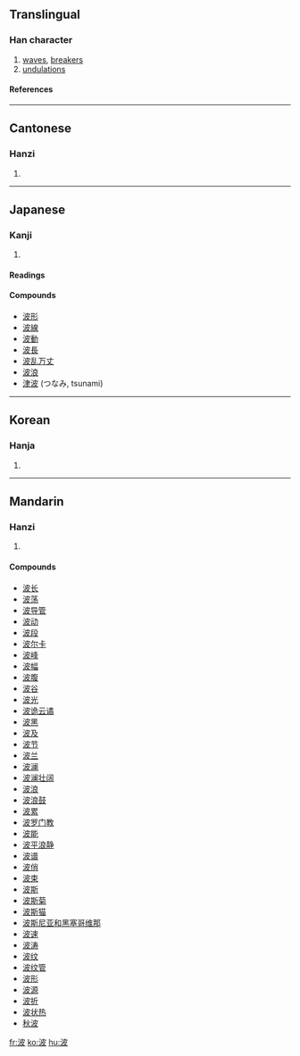 ==Translingual==
===Han character===
{{Han char|rn=85|rad=水|as=05|sn=8|four=3414<sub>7</sub>|canj=水木竹水 (EDHE)}}
# [[wave]]s, [[breaker]]s
# [[undulation]]s
====References====
{{Han ref|kx=0617.080|dkj=17308|dj=1012.060|hdz=31597.070|uh=6CE2|ud=27874|bh=AA69|bd=43625}}

----
==Cantonese==
===Hanzi===
{{yue-hanzi|jyut=|y=bo1}}
# {{defn|Cantonese}}

----
==Japanese==
===Kanji===
{{ja-kanji|grade=3|rs=水05}}
# {{defn|Japanese}} 
====Readings====
{{ja-readings|on=[[は]] (ha), [[ひ]] (hi)|kun=[[なみ]] (nami)}}

====Compounds====
*[[波形]]
*[[波線]]
*[[波動]]
*[[波長]]
*[[波乱万丈]]
*[[波浪]]
*[[津波]] (つなみ, tsunami)

----
==Korean==
===Hanja===
{{ko-hanja|hangeul=파|eumhun=|rv=pa|mr=p'a|y=pha}}
# {{defn|Korean}}

----
==Mandarin==
===Hanzi===
{{cmn-hanzi|pin=[[bēi]] (bei1), [[bì]] (bi4), [[bō]] (bo1)|wg=pei<sup>1</sup>, pi<sup>4</sup>, po<sup>1</sup>}}
# {{defn|Mandarin}}

====Compounds====
*[[波长]]
*[[波荡]]
*[[波导管]]
*[[波动]]
*[[波段]]
*[[波尔卡]]
*[[波峰]]
*[[波幅]]
*[[波腹]]
*[[波谷]]
*[[波光]]
*[[波诡云谲]]
*[[波黑]]
*[[波及]]
*[[波节]]
*[[波兰]]
*[[波澜]]
*[[波澜壮阔]]
*[[波浪]]
*[[波浪鼓]]
*[[波累]]
*[[波罗门教]]
*[[波能]]
*[[波平浪静]]
*[[波谱]]
*[[波俏]]
*[[波束]]
*[[波斯]]
*[[波斯菊]]
*[[波斯猫]]
*[[波斯尼亚和黑塞哥维那]]
*[[波速]]
*[[波涛]]
*[[波纹]]
*[[波纹管]]
*[[波形]]
*[[波源]]
*[[波折]]
*[[波状热]]
*[[秋波]]

[[fr:波]]
[[ko:波]]
[[hu:波]]
